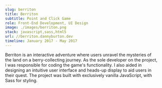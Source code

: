 ```yaml
---
slug: berriton
title: Berriton
subtitle: Point and Click Game
role: Front-End Development, UI Design
image: ./images/berriton.png
stack: javascript,sass,html5
url: //berriton.dannyburton.dev
timeline: January 2017 - May 2017
---
```


Berriton is an interactive adventure where users unravel the mysteries of the land on a berry-collecting journey. As the sole developer on the project, I was responsible for coding the game's functionality. I also aided in designing an intuitive user interface and heads-up display to aid users in their quest. The project was built with exclusively vanilla JavaScript, with Sass for styling.
